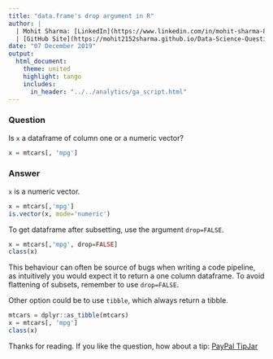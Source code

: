 ```yaml
---
title: "data.frame's drop argument in R" 
author: |
  | Mohit Sharma: [LinkedIn](https://www.linkedin.com/in/mohit-sharma-82030487/), [Twitter](https://twitter.com/mohitsh48631107)
  | [GitHub Site](https://mohit2152sharma.github.io/Data-Science-Question-A-Day/), [Repository](https://github.com/mohit2152sharma/Data-Science-Question-A-Day)
date: "07 December 2019"
output: 
  html_document:
    theme: united
    highlight: tango
    includes:
      in_header: "../../analytics/ga_script.html"
---
```


### Question
Is `x` a dataframe of column one or a numeric vector?
```r
x = mtcars[, 'mpg']
```

### Answer
`x` is a numeric vector.
```r
x = mtcars[,'mpg']
is.vector(x, mode='numeric')
```
To get dataframe after subsetting, use the argument `drop=FALSE`.
```r
x = mtcars[,'mpg', drop=FALSE]
class(x)
```
This behaviour can often be source of bugs when writing a code pipeline, as intuitively you would expect it to return a one column dataframe. To avoid flattening of subsets, remember to use `drop=FALSE`.

Other option could be to use `tibble`, which always return a tibble.
```r
mtcars = dplyr::as_tibble(mtcars)
x = mtcars[, 'mpg']
class(x)
```



Thanks for reading. If you like the question, how about a tip: <a href='https://www.paypal.me/mohit2013'>PayPal TipJar</a>